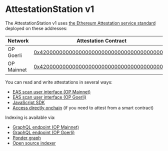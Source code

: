 # AttestationStation v1 

The AttestationStation v1 uses [the Ethereum Attestation service standard](https://docs.attest.sh/docs/welcome) deployed on these addresses:

| Network         | Attestation Contract | Schema Registry Contract |
| --------------- | - | - |
| OP Goerli | [0x4200000000000000000000000000000000000021](https://goerli-optimism.etherscan.io/address/0x4200000000000000000000000000000000000021) | [0x4200000000000000000000000000000000000020](https://goerli-optimism.etherscan.io/address/0x4200000000000000000000000000000000000020)
| OP Mainnet | [0x4200000000000000000000000000000000000021](https://optimistic.etherscan.io/address/0x4200000000000000000000000000000000000021) | [0x4200000000000000000000000000000000000020](https://optimistic.etherscan.io/address/0x4200000000000000000000000000000000000020) |

You can read and write attestations in several ways:

- [EAS scan user interface (OP Mainnet)](https://optimism.easscan.org/)
- [EAS scan user interface (OP Goerli)](https://optimism-goerli-bedrock.easscan.org/)
- [JavaScript SDK](https://docs.attest.sh/docs/getting--started/javascript)
- [Access directly onchain](https://github.com/ethereum-attestation-service/eas-contracts/blob/master/contracts/EAS.sol) (if you need to attest from a smart contract)

Indexing is available via: 
- [GraphQL endpoint (OP Mainnet)](https://optimism.easscan.org/graphql)
- [GraphQL endpoint (OP Goerli)](https://optimism-goerli-bedrock.easscan.org/graphql)
- [Ponder graph]( https://github.com/ethereum-attestation-service/eas-ponder-graph)
- [Open source indexer]( https://github.com/ethereum-attestation-service/eas-indexing-service)